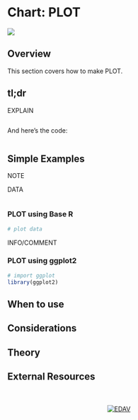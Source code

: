 # Chart: PLOT {#PLOT}

![](images/banners/banner_heatmap.png)

## Overview

This section covers how to make PLOT.

## tl;dr
<!-- Gimme a full-fledged example! -->

<!-- Here's an application of histograms that looks at how the beaks of Galapagos finches changed due to external factors: -->

EXPLAIN
```r

```

And here's the code:
```r

```

## Simple Examples
NOTE

DATA
```r

```

### PLOT using Base R
```r
# plot data

```

INFO/COMMENT

### PLOT using ggplot2
```r
# import ggplot
library(ggplot2)

```

## When to use

## Considerations

## Theory

## External Resources






<!-- Footer -->
<center>
</br></br>
[![EDAV](images/icons/edav_resource_small.png)](index.html)
</br></br>
</center>